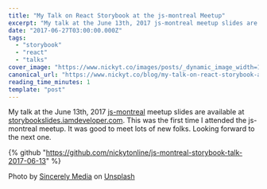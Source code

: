 ```yaml
---
title: "My Talk on React Storybook at the js-montreal Meetup"
excerpt: "My talk at the June 13th, 2017 js-montreal meetup slides are available at..."
date: "2017-06-27T03:00:00.000Z"
tags:
  - "storybook"
  - "react"
  - "talks"
cover_image: "https://www.nickyt.co/images/posts/_dynamic_image_width=1000,height=420,fit=cover,gravity=auto,format=auto_https%3A%2F%2Fthepracticaldev.s3.amazonaws.com%2Fi%2F7ss87wh6suac1t8n4gz6.jpg"
canonical_url: "https://www.nickyt.co/blog/my-talk-on-react-storybook-at-the-js-montreal-meetup-2598/"
reading_time_minutes: 1
template: "post"
---
```


My talk at the June 13th, 2017 [js-montreal](https://js-montreal.org/archive.html) meetup slides are available at [storybookslides.iamdeveloper.com](https://storybookslides.iamdeveloper.com). This was the first time I attended the js-montreal meetup. It was good to meet lots of new folks. Looking forward to the next one.

{% github "https://github.com/nickytonline/js-montreal-storybook-talk-2017-06-13" %}

Photo by [Sincerely Media](https://unsplash.com/@sincerelymedia?utm_source=unsplash&utm_medium=referral&utm_content=creditCopyText) on [Unsplash](https://unsplash.com/?utm_source=unsplash&utm_medium=referral&utm_content=creditCopyText)
